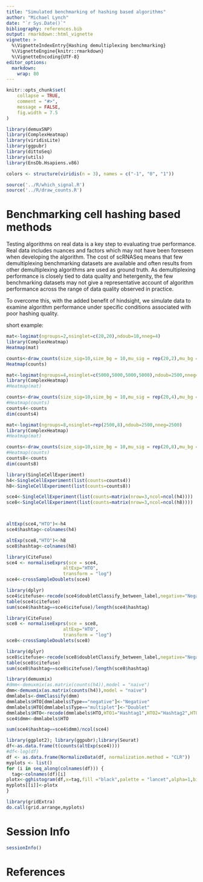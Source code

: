 ```yaml
---
title: "Simulated benchmarking of hashing based algorithms"
author: "Michael Lynch"
date: "`r Sys.Date()`"
bibliography: references.bib
output: rmarkdown::html_vignette
vignette: >
  %\VignetteIndexEntry{Hashing demultiplexing benchmarking}
  %\VignetteEngine{knitr::rmarkdown}
  %\VignetteEncoding{UTF-8}
editor_options: 
  markdown: 
    wrap: 80
---
```


```r
knitr::opts_chunk$set(
    collapse = TRUE,
    comment = "#>",
    message = FALSE,
    fig.width = 7.5
)
```

```r
library(demuxSNP)
library(ComplexHeatmap)
library(viridisLite)
library(ggpubr)
library(dittoSeq)
library(utils)
library(EnsDb.Hsapiens.v86)
```

```r
colors <- structure(viridis(n = 3), names = c("-1", "0", "1"))
```

````r

source('../R/which_signal.R')
source('../R/draw_counts.R')

````

# Benchmarking cell hashing based methods

Testing algorithms on real data is a key step to evaluating true performance.
Real data includes nuances and factors which may not have been foreseen when developing the algorithm.
The cost of scRNASeq means that few demultiplexing benchmarking datasets are available and often results from other demultiplexing algorithms are used as ground truth.
As demultiplexing performance is closely tied to data quality and hetergenity, the few benchmarking datasets may not give a representative account of algorithm performance across the range of data quality observed in practice.

To overcome this, with the added benefit of hindsight, we simulate data to examine algorithm performance under specific conditions associated with poor hashing quality.

short example:

````r

mat<-logimat(ngroups=2,nsinglet=c(20,20),ndoub=10,nneg=4)
library(ComplexHeatmap)
Heatmap(mat)

counts<-draw_counts(size_sig=10,size_bg = 10,mu_sig = rep(20,2),mu_bg = rep(5,2),mat=mat,seed=1)
Heatmap(counts)
````


````r

mat<-logimat(ngroups=4,nsinglet=c(5000,5000,5000,5000),ndoub=2500,nneg=2500)
library(ComplexHeatmap)
#Heatmap(mat)

counts<-draw_counts(size_sig=10,size_bg = 10,mu_sig = rep(20,4),mu_bg = rep(5,4),mat=mat,seed=1)
#Heatmap(counts)
counts4<-counts
dim(counts4)

mat<-logimat(ngroups=8,nsinglet=rep(2500,8),ndoub=2500,nneg=2500)
library(ComplexHeatmap)
#Heatmap(mat)

counts<-draw_counts(size_sig=10,size_bg = 10,mu_sig = rep(20,8),mu_bg = rep(5,8),mat=mat,seed=1)
#Heatmap(counts)
counts8<-counts
dim(counts8)

library(SingleCellExperiment)
h4<-SingleCellExperiment(list(counts=counts4))
h8<-SingleCellExperiment(list(counts=counts8))

sce4<-SingleCellExperiment(list(counts=matrix(nrow=3,ncol=ncol(h4))))
sce8<-SingleCellExperiment(list(counts=matrix(nrow=3,ncol=ncol(h8))))



altExp(sce4,"HTO")<-h4
sce4$hashtag<-colnames(h4)

altExp(sce8,"HTO")<-h8
sce8$hashtag<-colnames(h8)

library(CiteFuse)
sce4 <- normaliseExprs(sce = sce4,
                     altExp="HTO",
                     transform = "log")
sce4<-crossSampleDoublets(sce4)

library(dplyr)
sce4$citefuse<-recode(sce4$doubletClassify_between_label,negative="Negative",'1'="Hashtag1",'2'="Hashtag2",'3'="Hashtag3",'4'="Hashtag4",'doublet/multiplet'="Doublet")
table(sce4$citefuse)
sum(sce4$hashtag==sce4$citefuse)/length(sce4$hashtag)

library(CiteFuse)
sce8 <- normaliseExprs(sce = sce8,
                     altExp="HTO",
                     transform = "log")
sce8<-crossSampleDoublets(sce8)

library(dplyr)
sce8$citefuse<-recode(sce8$doubletClassify_between_label,negative="Negative",'1'="Hashtag1",'2'="Hashtag2",'3'="Hashtag3",'4'="Hashtag4",'5'="Hashtag5",'6'="Hashtag6",'7'="Hashtag7",'8'="Hashtag8",'doublet/multiplet'="Doublet")
table(sce8$citefuse)
sum(sce8$hashtag==sce8$citefuse)/length(sce8$hashtag)

````

````r

library(demuxmix)
#dmm<-demuxmix(as.matrix(counts(h4)),model = "naive")
dmm<-demuxmix(as.matrix(counts(h4)),model = "naive")
dmmlabels<-dmmClassify(dmm)
dmmlabels$HTO[dmmlabels$Type=="negative"]<-"Negative"
dmmlabels$HTO[dmmlabels$Type=="multiplet"]<-"Doublet"
dmmlabels$HTO<-recode(dmmlabels$HTO,HTO1="Hashtag1",HTO2="Hashtag2",HTO3="Hashtag3",HTO4="Hashtag4",HTO5="Hashtag5",HTO6="Hashtag6",HTO7="Hashtag7",HTO8="Hasthag8")
sce4$dmm<-dmmlabels$HTO

sum(sce4$hashtag==sce4$dmm)/ncol(sce4)

````

````r

library(ggplot2); library(ggpubr);library(Seurat)
df<-as.data.frame(t(counts(altExp(sce4))))
#df<-log(df)
df <- as.data.frame(NormalizeData(df, normalization.method = "CLR"))
myplots <- list()
for (i in seq_along(colnames(df))) {
  tag<-colnames(df)[i]
plotx<-gghistogram(df,x=tag,fill ="black",palette = "lancet",alpha=1,bins=50)
myplots[[i]]<-plotx
}

library(gridExtra)
do.call(grid.arrange,myplots)

````
# Session Info

```r
sessionInfo()
```

# References
